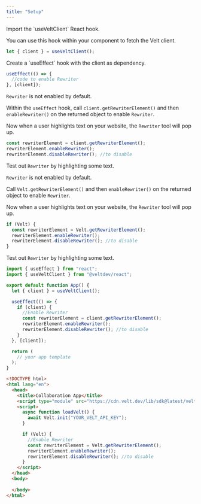 ```yaml
---
title: "Setup"
---
```





<Tabs>
  <Tab title="React / Next.js">

<Steps titleSize="h2">

<Step title="Get the Velt client">
Import the `useVeltClient` React hook.

You can use this hook within your component to fetch the Velt client.

```js React
let { client } = useVeltClient();
```
</Step>

<Step title="Create a useEffect hook">
Create a `useEffect` hook with the client as dependency.

```js React
useEffect(() => {
  //code to enable Rewriter
}, [client]);
```
</Step>

<Step title="Enable Rewriter">

`Rewriter` is not enabled by default.

Within the `useEffect` hook, call `client.getRewriterElement()` and then `enableRewriter()` on the returned object to enable `Rewriter`. 

Now when a user highlights text on your website, the `Rewriter` tool will pop up.

```js React
const rewriterElement = client.getRewriterElement();
rewriterElement.enableRewriter();
rewriterElement.disableRewriter(); //to disable

```

</Step>

<Step title="Test Rewriter">

Test out `Rewriter` by highlighting some text.

</Step>


</Steps>



  </Tab>

  <Tab title="HTML">

<Steps>
<Step title="Enable Rewriter">

`Rewriter` is not enabled by default.

Call `Velt.getRewriterElement()` and then `enableRewriter()` on the returned object to enable `Rewriter`.

Now when a user highlights text on your website, the `Rewriter` tool will pop up.

```js
if (Velt) {
  const rewriterElement = Velt.getRewriterElement();
  rewriterElement.enableRewriter();
  rewriterElement.disableRewriter(); //to disable
}
```

</Step>

<Step title="Test Rewriter">

Test out `Rewriter` by highlighting some text.

</Step>


</Steps>

  </Tab>
</Tabs>

<RequestExample>

```js React / Next.js
import { useEffect } from "react";
import { useVeltClient } from "@veltdev/react";

export default function App() {
  let { client } = useVeltClient();

  useEffect(() => {
    if (client) {
      //Enable Rewriter
      const rewriterElement = client.getRewriterElement();
      rewriterElement.enableRewriter();
      rewriterElement.disableRewriter(); //to disable
    }
  }, [client]);

  return (
    // your app template
  );
}

```


```html HTML
<!DOCTYPE html>
<html lang="en">
  <head>
    <title>Collaboration App</title>
    <script type="module" src="https://cdn.velt.dev/lib/sdk@latest/velt.js" onload="loadVelt()"></script>
    <script>
      async function loadVelt() {
        await Velt.init("YOUR_VELT_API_KEY");
      }

      if (Velt) {
        //Enable Rewriter
        const rewriterElement = Velt.getRewriterElement();
        rewriterElement.enableRewriter();
        rewriterElement.disableRewriter(); //to disable
      }
    </script>
  </head>
  <body>
 
  </body>
</html>
```


</RequestExample>

